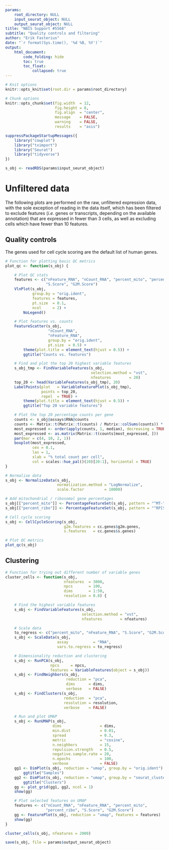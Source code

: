 ```yaml
---
params:
    root_directory: NULL
    input_seurat_object: NULL
    output_seurat_object: NULL
title: "NBIS Support #5568"
subtitle: "Quality controls and filtering"
author: "Erik Fasterius"
date: "`r format(Sys.time(), '%d %B, %Y')`"
output:
    html_document:
        code_folding: hide
        toc: true
        toc_float:
            collapsed: true
---
```


```r
# Knit options
knitr::opts_knit$set(root.dir = params$root_directory)

# Chunk options
knitr::opts_chunk$set(fig.width  = 12,
                      fig.height = 8,
                      fig.align  = "center",
                      message    = FALSE,
                      warning    = FALSE,
                      results    = "asis")
```

```r
suppressPackageStartupMessages({
    library("cowplot")
    library("tximport")
    library("Seurat")
    library("tidyverse")
})
```

```r
s_obj <- readRDS(params$input_seurat_object)
```

# Unfiltered data

The following plots are performed on the raw, unfiltered expression data, with
the sole exception of reading in the data itself, which has been filtered to
exclude features (*i.e.* genes or transcripts, depending on the available
annotation) that are expressed in fewer than 3 cells, as well as excluding
cells which have fewer than 10 features.

## Quality controls

The genes used for cell cycle scoring are the default list of human genes.

```r
# Function for plotting basic QC metrics
plot_qc <- function(s_obj) {

    # Plot QC stats
    features <- c("nFeature_RNA", "nCount_RNA", "percent_mito", "percent_ribo",
                  "S.Score", "G2M.Score")
    VlnPlot(s_obj,
            group.by = "orig.ident",
            features = features,
            pt.size  = 0.1,
            ncol     = 2) +
        NoLegend()

    # Plot features vs. counts
    FeatureScatter(s_obj,
                   "nCount_RNA",
                   "nFeature_RNA",
                   group.by = "orig.ident",
                   pt.size  = 0.5) +
        theme(plot.title = element_text(hjust = 0.5)) +
        ggtitle("Counts vs. features")

    # Find and plot the top 20 highest variable features
    s_obj_tmp <- FindVariableFeatures(s_obj,
                                      selection.method = "vst",
                                      nfeatures        = 20)
    top_20 <- head(VariableFeatures(s_obj_tmp), 20)
    LabelPoints(plot   = VariableFeaturePlot(s_obj_tmp),
                points = top_20,
                repel  = TRUE) +
        theme(plot.title = element_text(hjust = 0.5)) +
        ggtitle("Top 20 variable features")

    # Plot the top 20 percentage counts per gene
    counts <- s_obj@assays$RNA@counts
    counts <- Matrix::t(Matrix::t(counts) / Matrix::colSums(counts)) * 100
    most_expressed <- order(apply(counts, 1, median), decreasing = TRUE)[20:1]
    most_expressed <- as.matrix(Matrix::t(counts[most_expressed, ]))
    par(mar = c(4, 10, 2, 1))
    boxplot(most_expressed,
            cex = 0.1,
            las = 1,
            xlab = "% total count per cell",
            col = scales::hue_pal()(20)[20:1], horizontal = TRUE)
}

# Normalise data
s_obj <- NormalizeData(s_obj,
                       normalization.method = "LogNormalize",
                       scale.factor         = 10000)

# Add mitochondrial / ribosomal gene percentages
s_obj[["percent_mito"]] <- PercentageFeatureSet(s_obj, pattern = "^MT-")
s_obj[["percent_ribo"]] <- PercentageFeatureSet(s_obj, pattern = "^RP[SL]")

# Cell cycle scoring
s_obj <- CellCycleScoring(s_obj,
                          g2m.features = cc.genes$g2m.genes,
                          s.features   = cc.genes$s.genes)

# Plot QC metrics
plot_qc(s_obj)
```

## Clustering

```r
# Function for trying out different number of variable genes
cluster_cells <- function(s_obj,
                          nfeatures  = 3000,
                          npcs       = 100,
                          dims       = 1:50,
                          resolution = 0.8) {

    # Find the highest variable features
    s_obj <- FindVariableFeatures(s_obj,
                                  selection.method = "vst",
                                  nfeatures        = nfeatures)

    # Scale data
    to_regress <- c("percent_mito", "nFeature_RNA", "S.Score", "G2M.Score")
    s_obj <- ScaleData(s_obj,
                       assay           = "RNA",
                       vars.to.regress = to_regress)

    # Dimensionality reduction and clustering
    s_obj <- RunPCA(s_obj,
                    npcs     = npcs,
                    features = VariableFeatures(object = s_obj))
    s_obj <- FindNeighbors(s_obj,
                           reduction = "pca",
                           dims      = dims,
                           verbose   = FALSE)
    s_obj <- FindClusters(s_obj,
                          reduction  = "pca",
                          resolution = resolution,
                          verbose    = FALSE)

    # Run and plot UMAP
    s_obj <- RunUMAP(s_obj,
                     dims                 = dims,
                     min.dist             = 0.01,
                     spread               = 0.3,
                     metric               = "cosine",
                     n.neighbors          = 15,
                     repulsion.strength   = 0.5,
                     negative.sample.rate = 20,
                     n.epochs             = 100,
                     verbose              = FALSE)
    gg1 <- DimPlot(s_obj, reduction = "umap", group.by = "orig.ident") +
        ggtitle("Samples")
    gg2 <- DimPlot(s_obj, reduction = "umap", group.by = "seurat_clusters") +
        ggtitle("Clusters")
    gg <- plot_grid(gg1, gg2, ncol = 1)
    show(gg)

    # Plot selected features on UMAP
    features <- c("nCount_RNA", "nFeature_RNA", "percent_mito",
                  "percent_ribo", "S.Score", "G2M.Score")
    gg <- FeaturePlot(s_obj, reduction = "umap", features = features)
    show(gg)
}

cluster_cells(s_obj, nfeatures = 2000)
```

```r
save(s_obj, file = params$output_seurat_object)
```
